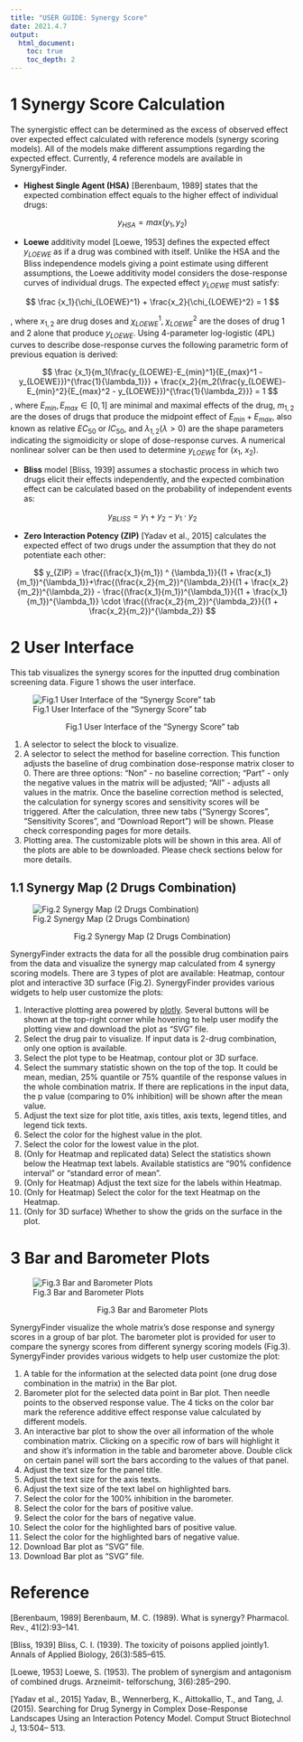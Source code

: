 ```yaml
---
title: "USER GUIDE: Synergy Score"
date: 2021.4.7
output: 
  html_document:
    toc: true
    toc_depth: 2
---
```


# 1 Synergy Score Calculation

The synergistic effect can be determined as the excess of observed effect over expected effect calculated with reference models (synergy scoring models). All of the models make different assumptions regarding the expected effect. Currently, 4 reference models are available in SynergyFinder. 

* **Highest Single Agent (HSA)** [Berenbaum, 1989] states that the expected combination effect equals to the higher effect of individual drugs:

$$y_{HSA} = max(y_1, y_2)$$

* **Loewe** additivity model [Loewe, 1953] defines the expected effect $y_{LOEWE}$ as if a drug was combined with itself. Unlike the HSA and the Bliss independence models giving a point estimate using different assumptions, the Loewe additivity model considers the dose-response curves of individual drugs. The expected effect $y_{LOEWE}$ must satisfy:

$$
		\frac
		{x_1}{\chi_{LOEWE}^1}
		+
		\frac{x_2}{\chi_{LOEWE}^2} 
		= 1
$$

, where $x_{1,2}$ are drug doses and $\chi_{LOEWE}^1,\ \chi_{LOEWE}^2$ are the doses of drug 1 and 2 alone that produce $y_{LOEWE}$.
Using 4-parameter log-logistic (4PL) curves to describe dose-response curves the following parametric form of previous equation is derived:

$$
		\frac
		{x_1}{m_1(\frac{y_{LOEWE}-E_{min}^1}{E_{max}^1 - y_{LOEWE}})^{\frac{1}{\lambda_1}}}
		+
		\frac{x_2}{m_2(\frac{y_{LOEWE}-E_{min}^2}{E_{max}^2 - y_{LOEWE}})^{\frac{1}{\lambda_2}}}
		= 1
$$
, where $E_{min}, E_{max}\in[0,1]$ are minimal and maximal effects of the drug, $m_{1,2}$ are the doses of drugs that produce the midpoint effect of $E_{min} + E_{max}$, also known as relative $EC_{50}$ or $IC_{50}$, and $\lambda_{1,2}(\lambda>0)$ are the shape parameters indicating the sigmoidicity or slope of dose-response curves. A numerical nonlinear solver can be then used to determine $y_{LOEWE}$ for ($x_1$, $x_2$).

* **Bliss** model [Bliss, 1939] assumes a stochastic process in which two drugs elicit their effects independently, and the expected combination effect can be calculated based on the probability of independent events as:

$$
		y_{BLISS} = y_1 + y_2 - y_1 \cdot y_2
$$

* **Zero Interaction Potency (ZIP)** [Yadav et al., 2015] calculates the expected effect of two drugs under the assumption that they do not potentiate each other:

$$
y_{ZIP} = \frac{(\frac{x_1}{m_1}) ^ {\lambda_1}}{(1 + \frac{x_1}{m_1})^{\lambda_1}}+\frac{(\frac{x_2}{m_2})^{\lambda_2}}{(1 + \frac{x_2}{m_2})^{\lambda_2}} - \frac{(\frac{x_1}{m_1})^{\lambda_1}}{(1 + \frac{x_1}{m_1})^{\lambda_1}} \cdot \frac{(\frac{x_2}{m_2})^{\lambda_2}}{(1 + \frac{x_2}{m_2})^{\lambda_2}}
$$

# 2 User Interface

This tab visualizes the synergy scores for the inputted drug combination screening data. Figure 1 shows the user interface.

![Fig.1 User Interface of the "Synergy Score" tab](../www/images/userGuideSynergy.png)

<p style="text-align: center;"> Fig.1 User Interface of the "Synergy Score" tab </p>

1. A selector to select the block to visualize.
2. A selector to select the method for baseline correction. This function adjusts the baseline of drug combination dose-response matrix closer to 0. There are three options: "Non" - no baseline correction; "Part" - only the negative values in the matrix will be adjusted; "All" - adjusts all values in the matrix. Once the baseline correction method is selected, the calculation for synergy scores and sensitivity scores will be triggered. After the calculation, three new tabs ("Synergy Scores", "Sensitivity Scores", and "Download Report") will be shown. Please check corresponding pages for more details.
3. Plotting area. The customizable plots will be shown in this area. All of the plots are able to be downloaded. Please check sections below for more details.

## 1.1 Synergy Map (2 Drugs Combination)

![Fig.2 Synergy Map (2 Drugs Combination)](../www/images/userGuideSynergyMap.png)

<p style="text-align: center;"> Fig.2 Synergy Map (2 Drugs Combination) </p>

SynergyFinder extracts the data for all the possible drug combination pairs from the data and visualize the synergy map calculated from 4 synergy scoring models. There are 3 types of plot are available: Heatmap, contour plot and interactive 3D surface (Fig.2). SynergyFinder provides various widgets to help user customize the plots:

1. Interactive plotting area powered by [plotly](https://plotly.com/r/). Several buttons will be shown at the top-right corner while hovering to help user modify the plotting view and download the plot as "SVG" file.
2. Select the drug pair to visualize. If input data is 2-drug combination, only one option is available.
3. Select the plot type to be Heatmap, contour plot or 3D surface.
4. Select the summary statistic shown on the top of the top. It could be mean, median, 25% quantile or 75% quantile of the response values in the whole combination matrix. If there are replications in the input data, the p value (comparing to 0% inhibition) will be shown after the mean value.
5. Adjust the text size for plot title, axis titles, axis texts, legend titles, and legend tick texts.
6. Select the color for the highest value in the plot.
7. Select the color for the lowest value in the plot.
8. (Only for Heatmap and replicated data) Select the statistics shown below the Heatmap text labels. Available statistics are "90% confidence interval" or "standard error of mean".
9. (Only for Heatmap) Adjust the text size for the labels within Heatmap.
10. (Only for Heatmap) Select the color for the text Heatmap on the Heatmap.
11. (Only for 3D surface) Whether to show the grids on the surface in the plot.

# 3 Bar and Barometer Plots

![Fig.3 Bar and Barometer Plots](../www/images/userGuideSynergyBar.png)

<p style="text-align: center;"> Fig.3 Bar and Barometer Plots </p>

SynergyFinder visualize the whole matrix's dose response and synergy scores in a group of bar plot. The barometer plot is provided for user to compare the synergy scores from different synergy scoring models (Fig.3). SynergyFinder provides various widgets to help user customize the plot:

1. A table for the information at the selected data point (one drug dose combination in the matrix) in the Bar plot.
2. Barometer plot for the selected data point in Bar plot. Then needle points to the observed response value. The 4 ticks on the color bar mark the reference additive effect response value calculated by different models.
3. An interactive bar plot to show the over all information of the whole combination matrix. Clicking on a specific row of bars will highlight it and show it's information in the table and barometer above. Double click on certain panel will sort the bars according to the values of that panel.
4. Adjust the text size for the panel title.
5. Adjust the text size for the axis texts.
6. Adjust the text size of the text label on highlighted bars.
7. Select the color for the 100% inhibition in the barometer.
8. Select the color for the bars of positive value.
9. Select the color for the bars of negative value.
10. Select the color for the highlighted bars of positive value.
11. Select the color for the highlighted bars of negative value.
12. Download Bar plot as "SVG" file.
11. Download Bar plot as "SVG" file.

# Reference

[Berenbaum, 1989] Berenbaum, M. C. (1989). What is synergy? Pharmacol. Rev., 41(2):93–141.

[Bliss, 1939] Bliss, C. I. (1939). The toxicity of poisons applied jointly1. Annals of Applied Biology, 26(3):585–615.

[Loewe, 1953] Loewe, S. (1953). The problem of synergism and antagonism of combined drugs. Arzneimit- telforschung, 3(6):285–290.

[Yadav et al., 2015] Yadav, B., Wennerberg, K., Aittokallio, T., and Tang, J. (2015). Searching for Drug Synergy in Complex Dose-Response Landscapes Using an Interaction Potency Model. Comput Struct Biotechnol J, 13:504– 513.